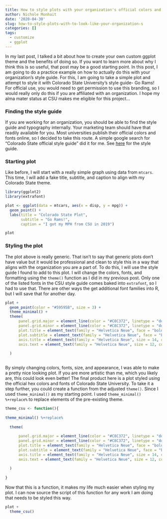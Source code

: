 ```yaml
---
title: How to style plots with your organization's official colors and fonts
author: Nichole Monhait
date: '2020-04-30'
slug: how-to-style-plots-with-to-look-like-your-organization-s
categories: []
tags:
  - customize
  - ggplot
---
```


In my last post, I talked  a bit about how to create your own custom ggplot theme and the benefits of doing so. If you want to learn more about why I think this is so useful, that post may be a good starting point. In this post, I am going to do a practice example on how to actually do this with your organization's style guide. For this, I am going to take a simple plot and attempt to style it with Colorado State University's style guide- Go Rams! For official use, you would need to get permission to use this branding, so I would really only do this if you are affiliated with an organization. I hope my alma mater status at CSU makes me eligible for this project...   

### Finding the style guide  

If you are working for an organization, you should be able to find the style guide and typography internally. Your marketing team should have that readily available for you. Most universities publish their official colors and fonts online, so I decided to take this route. A simple google search for "Colorado State official style guide" did it for me. See [here](https://brand.colostate.edu/color/) for the style guide.

### Starting plot  

Like before, I will start with a really simple graph using data from `mtcars`. This time, I will add a fake title, subtitle, and caption to align with my Colorado State theme.   

```r
library(ggplot2)
library(extrafont)
```

```r
plot <- ggplot(data = mtcars, aes(x = disp, y = mpg)) + 
  geom_point() +
  labs(title = "Colorado State Plot",
       subtitle = "Go Rams!",
       caption = "I got my MPH from CSU in 2019") 

plot
```

### Styling the plot  

The plot above is really generic. That isn't to say that generic plots don't have value but it would be professional and clean to style this in a way that aligns with the organization you are a part of. To do this, I will use the style guide I found to add to this plot. I will change the colors, fonts, and formatting using the `theme()` function as I did in my previous post. Only one of the listed fonts in the CSU style guide comes baked into `extrafont`, so I had to use that. There are other ways the get additional font families into R, but I will save that for another day.    

```r

plot +
  geom_point(color = "#59595B", size = 3) +
  theme_minimal() +
  theme(
      panel.grid.major = element_line(color = "#C8C372", linetype = "dotted"),
      panel.grid.minor = element_line(color = "#C8C372", linetype = "dotted"),
      plot.title = element_text(family = "Helvetica Neue", face = "bold", size = 24, color = "#1E4D2B"),
      plot.subtitle = element_text(family = "Helvetica Neue", face = "bold", size = 16, color = "#D9782D"),
      axis.title = element_text(family = "Helvetica Neue", size = 14, color = "#1E4D2B", face = "bold"),
      axis.text = element_text(family = "Helvetica Neue", size = 12, color = "#1E4D2B")
    
  )
  
```

By simply changing colors, fonts, size, and appearance, I was able to make a pretty nice looking plot. If you are more artistic than me, which you likely are, this could look even better! The final product here is a plot styled using the official hex colors and fonts of Colorado State University. To take it a step further, you could create a function from the adjusted `theme()`. Since I used `theme_minimal()` as my starting point. I used `theme_minimal() %+replace%` to replace elements of the pre-existing theme. 

```r
theme_csu <- function(){
  
theme_minimal() %+replace%
    
  theme(
    
      panel.grid.major = element_line(color = "#C8C372", linetype = "dotted"),
      panel.grid.minor = element_line(color = "#C8C372", linetype = "dotted"),
      plot.title = element_text(family = "Helvetica Neue", face = "bold", size = 24, color = "#1E4D2B"),
      plot.subtitle = element_text(family = "Helvetica Neue", face = "bold", size = 16, color = "#D9782D"),
      axis.title = element_text(family = "Helvetica Neue", size = 14, color = "#1E4D2B", face = "bold"),
      axis.text = element_text(family = "Helvetica Neue", size = 12, color = "#1E4D2B")
    
  )
  
}

```

Now that this is a function, it makes my life much easier when styling my plot. I can now source the script of this function for any work I am doing that needs to be styled this way.  

```r
plot +
  theme_csu()
```

